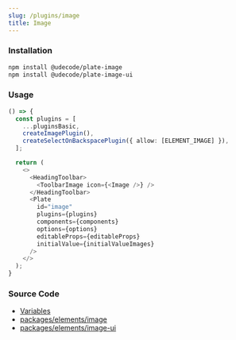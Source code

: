```yaml
---
slug: /plugins/image
title: Image
---
```


### Installation

```bash npm2yarn
npm install @udecode/plate-image
npm install @udecode/plate-image-ui
```

### Usage

```ts live
() => {
  const plugins = [
    ...pluginsBasic,
    createImagePlugin(),
    createSelectOnBackspacePlugin({ allow: [ELEMENT_IMAGE] }),
  ];

  return (
    <>
      <HeadingToolbar>
        <ToolbarImage icon={<Image />} />
      </HeadingToolbar>
      <Plate
        id="image"
        plugins={plugins}
        components={components}
        options={options}
        editableProps={editableProps}
        initialValue={initialValueImages}
      />
    </>
  );
}
```

### Source Code

- [Variables](https://github.com/udecode/plate/blob/main/docs/src/live/live.tsx)
- [packages/elements/image](https://github.com/udecode/plate/tree/main/packages/elements/image/src)
- [packages/elements/image-ui](https://github.com/udecode/plate/tree/main/packages/elements/image-ui/src)
